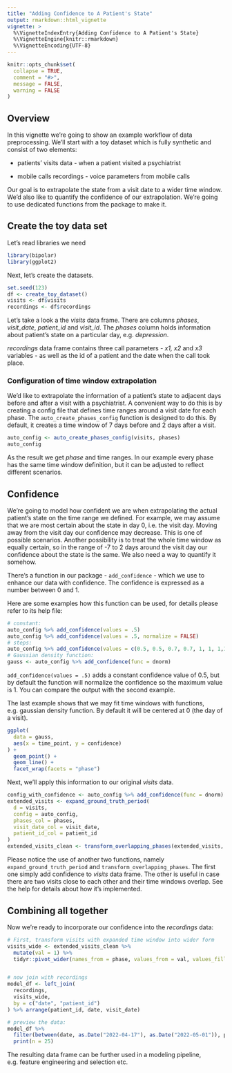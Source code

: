 ```yaml
---
title: "Adding Confidence to A Patient's State"
output: rmarkdown::html_vignette
vignette: >
  %\VignetteIndexEntry{Adding Confidence to A Patient's State}
  %\VignetteEngine{knitr::rmarkdown}
  %\VignetteEncoding{UTF-8}
---
```


```r
knitr::opts_chunk$set(
  collapse = TRUE,
  comment = "#>",
  message = FALSE,
  warning = FALSE
)
```

## Overview

In this vignette we're going to show an example workflow of data preprocessing. We'll start with a toy dataset which is fully synthetic and consist of two elements:
 
- patients' visits data - when a patient visited a psychiatrist

- mobile calls recordings - voice parameters from mobile calls

Our goal is to extrapolate the state from a visit date to a wider time window. We'd also like to quantify the confidence of our extrapolation. We're going to use dedicated functions from the package to make it.

## Create the toy data set

Let's read libraries we need

```r
library(bipolar)
library(ggplot2)
```

Next, let's create the datasets.

```r
set.seed(123)
df <- create_toy_dataset()
visits <- df$visits
recordings <- df$recordings
```

Let's take a look a the _visits_ data frame. There are columns *phases*, *visit_date*, *patient_id* and *visit_id*. The *phases* column holds information about patient's state on a particular day, e.g. *depression*.

_recordings_ data frame contains three call parameters - *x1, x2* and *x3* variables - as well as the id of a patient and the date when the call took place.

### Configuration of time window extrapolation

We'd like to extrapolate the information of a patient's state to adjacent days before and after a visit with a psychiatrist. A convenient way to do this is by creating a config file that defines time ranges around a visit date for each phase. The `auto_create_phases_config` function is designed to do this. By default, it creates a time window of 7 days before and 2 days after a visit.

```r
auto_config <- auto_create_phases_config(visits, phases)
auto_config
```

As the result we get *phase* and time ranges. In our example every phase has the same time window definition, but it can be adjusted to reflect different scenarios.


## Confidence

We're going to model how confident we are when extrapolating the actual patient's state on the time range we defined. For example, we may assume that we are most certain about the state in day 0, i.e. the visit day. Moving away from the visit day our confidence may decrease. This is one of possible scenarios. Another possibility is to treat the whole time window as equally certain, so in the range of -7 to 2 days around the visit day our confidence about the state is the same. We also need a way to quantify it somehow.

There's a function in our package - `add_confidence` - which we use to enhance our data with confidence. The confidence is expressed as a number between 0 and 1.

Here are some examples how this function can be used, for details please refer to its help file:

```r
# constant:
auto_config %>% add_confidence(values = .5)
auto_config %>% add_confidence(values = .5, normalize = FALSE)
# steps:
auto_config %>% add_confidence(values = c(0.5, 0.5, 0.7, 0.7, 1, 1, 1,1,1,1))
# Gaussian density function:
gauss <- auto_config %>% add_confidence(func = dnorm)
```

`add_confidence(values = .5)` adds a constant confidence value of 0.5, but by default the function will normalize the confidence so the maximum value is 1. You can compare the output with the second example.

The last example shows that we may fit time windows with functions, e.g. gaussian density function. By default it will be centered at 0 (the day of a visit).

```r
ggplot(
  data = gauss,
  aes(x = time_point, y = confidence)
) +
  geom_point() +
  geom_line() +
  facet_wrap(facets = "phase")
```


Next, we'll apply this information to our original *visits* data.

```r
config_with_confidence <- auto_config %>% add_confidence(func = dnorm)
extended_visits <- expand_ground_truth_period(
  d = visits,
  config = auto_config,
  phases_col = phases,
  visit_date_col = visit_date,
  patient_id_col = patient_id
)
extended_visits_clean <- transform_overlapping_phases(extended_visits, config_with_confidence)
```

Please notice the use of another two functions, namely `expand_ground_truth_period` and `transform_overlapping_phases`. The first one simply add confidence to *visits* data frame. The other is useful in case there are two visits close to each other and their time windows overlap. See the help for details about how it's implemented.

## Combining all together

Now we're ready to incorporate our confidence into the *recordings* data:

```r
# First, transform visits with expanded time window into wider form
visits_wide <- extended_visits_clean %>%
  mutate(val = 1) %>%
  tidyr::pivot_wider(names_from = phase, values_from = val, values_fill = 0)


# now join with recordings
model_df <- left_join(
  recordings,
  visits_wide,
  by = c("date", "patient_id")
) %>% arrange(patient_id, date, visit_date)

# preview the data:
model_df %>%
  filter(between(date, as.Date("2022-04-17"), as.Date("2022-05-01")), patient_id == 23) %>%
  print(n = 25)
```

The resulting data frame can be further used in a modeling pipeline, e.g. feature engineering and selection etc.

